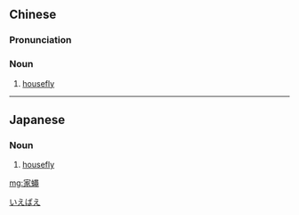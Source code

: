{{also|家蝇}}
==Chinese==
{{zh-forms|s=家蝇}}

===Pronunciation===
{{zh-pron
|m=jiāyíng
|c=gaa1 jing4
|cat=n
}}

===Noun===
{{zh-noun}}

# [[housefly]]

{{zh-cat|Dipterans}}

----

==Japanese==
{{ja-kanjitab|いえ|はえ|k2=ばえ|r=y|yomi=k}}

===Noun===
{{ja-noun|shin=家蝿|いえばえ|イエバエ}}

# [[housefly]]

[[Category:ja:Insects|いえばえ]]

[[mg:家蠅]]
